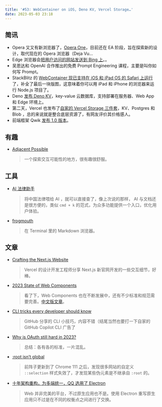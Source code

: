 ```yaml
---
title: '#53: WebContainer on iOS, Deno KV, Vercel Storage…'
date: 2023-05-03 23:18
---
```


## 简讯

- Opera 又又有新浏览器了，[Opera One](https://www.opera.com/one)，目前还在 EA 阶段，旨在探索新的设计，取代现在的 Opera 浏览器（Deja Vu…
- Edge 浏览器会[把用户访问的网站发送到 Bing 上](https://www.theverge.com/2023/4/25/23697532/microsoft-edge-browser-url-leak-bing-privacy)。。
- 吴恩达和 OpenAI 合作推出的免费 Prompt Engineering 课程，主要是叫你如何写 Prompt。
- StackBlitz 的 [WebContainer 现已支持在 iOS 和 iPad OS 的 Safari 上运行](https://blog.stackblitz.com/posts/webcontainers-are-now-supported-on-safari/)了，补全了最后一块版图，这意味着你可以用 iPad 和 iPhone 的浏览器来运行 Node.js 项目了。
- Deno [发布 Deno KV](https://deno.com/blog/kv)，key-value 云数据库，支持部署在服务器、Web App 和 Edge 环境上。
- 第二天，Vercel 也发布了[自家的 Vercel Storage 三件套](https://vercel.com/blog/vercel-storage)，KV、Postgres 和 Blob ，总的来说就是整合底层资源了，有网友评价其价格感人。
- 前端框架 Qwik [发布 1.0 版本](https://www.builder.io/blog/qwik-v1)。

## 有趣

- [Adjacent Possible](https://prabros.com/adjacent-possible/)
    
    > 一个探索交互可能性的地方，很有趣很舒服。
    > 

## 工具

- [AI 法律助手](https://law-cn-ai.vercel.app/)
    
    > 将中国法律喂给 AI ，就可以直接查了，像上次说的那样， AI 与文档还是很方便的，类似 `cmd + k` 的范式，为众多功能提供一个入口，优化用户体验。
    > 

- [frogmouth](https://github.com/Textualize/frogmouth)
    
    > 在 Terminal 里的 Markdown 浏览器。
    > 

## 文章

- [Crafting the Next.js Website](https://rauno.me/craft/nextjs)
    
    > Vercel 的设计开发工程师分享 Next.js 新官网开发的一些交互细节，好棒。
    > 

- [2023 State of Web Components](https://eisenbergeffect.medium.com/2023-state-of-web-components-c8feb21d4f16)
    
    > 看了下，Web Components 也在不断发展中，还有不少标准和规范需要完善。[中文版文章](https://blog.5bang.top/2023/04/21/2023_state_of_web_component)。
    > 
    
- [CLI tricks every developer should know](https://github.blog/2023-04-26-cli-tricks-every-developer-should-know/)
    
    > GitHub 分享的 CLI 小技巧，内容不错（结尾当然也要打一下自家的 GitHub Copilot CLI 广告了
    > 
    
- [Why is OAuth still hard in 2023?](https://www.nango.dev/blog/why-is-oauth-still-hard)
    
    > 总结：各有各的标准，一片混乱。
    > 
    
- [:root isn’t global](https://kilianvalkhof.com/2023/css-html/root-isnt-global/)
    
    > 前阵子更新到了 Chrome 111 之后，发现很多网站的自定义 `::selection` 样式失效了，才发现某些伪元素是不继承自 `:root` 的。
    > 
    
- [十年架构重构，为多端统一，QQ 选用了 Electron](https://mp.weixin.qq.com/s/ubwXiY-FWVOMv0qA4bsvUQ)
    
    > Web 并非完美的平台，不过原生应用也不是。使用 Electron 重写原生应用只不过是在不同的权衡点之间进行了交换。
    >
